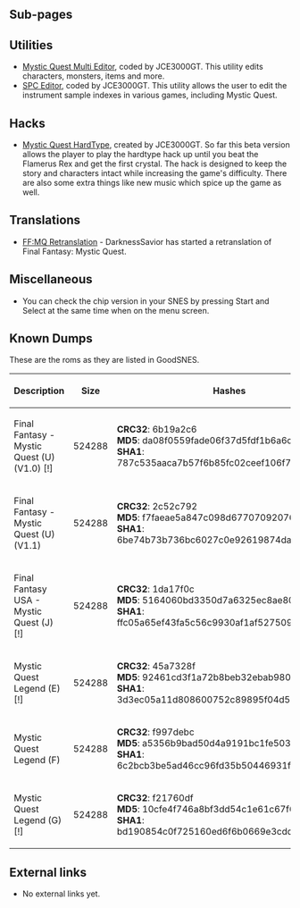 {{Bob
| bobscreen= Final_Fantasy_Mystic_Quest_Title_(animated).gif
| aka= Final Fantasy USA Mystic Quest (JP), Mystic Quest Legend (EU)
| developer= Square
| publishers= {{publisher|Squaresoft}} (US), {{publisher|Square}} (JP), {{publisher|Nintendo}} (EU)
| system= SNES
| usa= {{date|1992|October|5}}
| japan= {{date|1993|September|10|nocat=true}}
| europe= {{date|1993|nocat=true}}
| tcrf=Final Fantasy: Mystic Quest
}}
{{SNES
|title = Final Fantasy Mystic Quest
|image = [[File:Final_Fantasy_Mystic_Quest_Title_(animated).gif|center]]
|name = FF MYSTIC QUEST
|company = Square
|header = None
|bank = LoROM
|interleaved = No
|sram = 8 KiB
|type = Normal + Batt
|rom = 512 KiB
|country = USA
|video = NTSC
|romspeed = 200ns (SlowROM)
|revision = 1.0
|checksum = Good 0x4CDE
|crc32 = 6B19A2C6
|game = Final Fantasy Mystic Quest
}}

==Sub-pages==
{{namespaces}}
{{subpage|SRAM map}}
{{subpage|Values}}

==Utilities==
* [https://www.romhack.ing/utilities/369/ Mystic Quest Multi Editor], coded by JCE3000GT. This utility edits characters, monsters, items and more.
* [http://www.jce3000gt.com/spc_editor.php SPC Editor], coded by JCE3000GT. This utility allows the user to edit the instrument sample indexes in various games, including Mystic Quest.

==Hacks==
* [http://www.jce3000gt.com/mqht.php Mystic Quest HardType], created by JCE3000GT. So far this beta version allows the player to play the hardtype hack up until you beat the Flamerus Rex and get the first crystal. The hack is designed to keep the story and characters intact while increasing the game's difficulty. There are also some extra things like new music which spice up the game as well.

==Translations==
* [https://www.romhack.ing/trans/1172/ FF:MQ Retranslation] - DarknessSavior has started a retranslation of Final Fantasy: Mystic Quest.

==Miscellaneous==
* You can check the chip version in your SNES by pressing Start and Select at the same time when on the menu screen.

==Known Dumps==

These are the roms as they are listed in GoodSNES.

{| class="wikitable"
|-
!  Description  !!  Size  !!  Hashes
|-
|  Final Fantasy - Mystic Quest (U) (V1.0) [!]  ||  524288  ||  '''CRC32''': 6b19a2c6<br />'''MD5''': da08f0559fade06f37d5fdf1b6a6d92e<br />'''SHA1''': 787c535aaca7b57f6b85fc02ceef106f7fe5ea59
|-
|  Final Fantasy - Mystic Quest (U) (V1.1)  ||  524288  ||  '''CRC32''': 2c52c792<br />'''MD5''': f7faeae5a847c098d677070920769ca2<br />'''SHA1''': 6be74b73b736bc6027c0e92619874da7c498bed0
|-
|  Final Fantasy USA - Mystic Quest (J) [!]  ||  524288  ||  '''CRC32''': 1da17f0c<br />'''MD5''': 5164060bd3350d7a6325ec8ae80bba54<br />'''SHA1''': ffc05a65ef43fa5c56c9930af1af527509c1ae05
|-
|  Mystic Quest Legend (E) [!]  ||  524288  ||  '''CRC32''': 45a7328f<br />'''MD5''': 92461cd3f1a72b8beb32ebab98057b76<br />'''SHA1''': 3d3ec05a11d808600752c89895f04d5213e532b6
|-
|  Mystic Quest Legend (F)  ||  524288  ||  '''CRC32''': f997debc<br />'''MD5''': a5356b9bad50d4a9191bc1fe50316b5b<br />'''SHA1''': 6c2bcb3be5ad46cc96fd35b50446931fc046a167
|-
|  Mystic Quest Legend (G) [!]  ||  524288  ||  '''CRC32''': f21760df<br />'''MD5''': 10cfe4f746a8bf3dd54c1e61c67f61d1<br />'''SHA1''': bd190854c0f725160ed6f6b0669e3cdd2308ccca
|}

==External links==
* No external links yet.

{{Final Fantasy series}}
